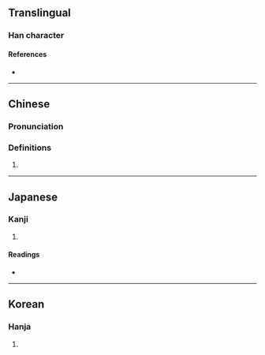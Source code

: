 {{character info/new}}
==Translingual==

===Han character===
{{Han char|rn=85|rad=水|as=17|sn=20|four=39166|canj=EFFR|ids=⿰氵營}}

====References====
* {{Han ref|kx=0660.280|dkj=18687|dj=1070.190|hdz=31785.040|uh=702F|ud=28719|bh=F45D|bd=62557}}

----

==Chinese==
{{zh-forms}}

===Pronunciation===
{{zh-pron
|m=yíng
|c=jing4
|mc=
|oc=
|ma=
|cat=
}}

===Definitions===
{{zh-hanzi}}

# {{rfdef|lang=zh}}

----

==Japanese==

===Kanji===
{{ja-kanji|grade=|rs=水17}}

# {{defn|lang=ja|sort=水17}}

====Readings====
* {{ja-readings|on=[[えい]] (ei), [[よう]] (yō)|kun=[[おがわ]] (ogawa)}}

----

==Korean==

===Hanja===
{{ko-hanja|hangeul=영|eumhun=|rv=yeong|mr=yŏng|y=yeng}}

# {{defn|lang=ko|sort=水17}}